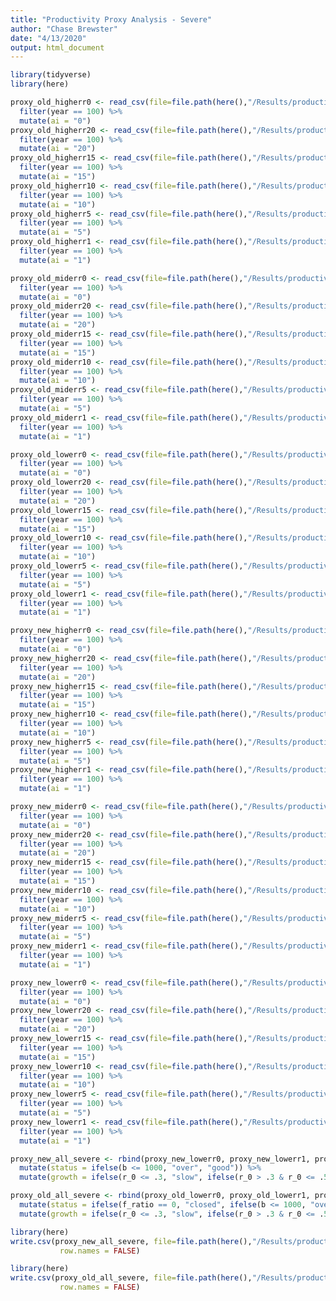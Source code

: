 ```yaml
---
title: "Productivity Proxy Analysis - Severe"
author: "Chase Brewster"
date: "4/13/2020"
output: html_document
---
```



```r
library(tidyverse)
library(here)

proxy_old_higherr0 <- read_csv(file=file.path(here(),"/Results/productivity_proxy/severe/old_model/higherror/proxy_old_higherr0.csv")) %>% 
  filter(year == 100) %>% 
  mutate(ai = "0")
proxy_old_higherr20 <- read_csv(file=file.path(here(),"/Results/productivity_proxy/severe/old_model/higherror/proxy_old_higherr20.csv")) %>% 
  filter(year == 100) %>% 
  mutate(ai = "20")
proxy_old_higherr15 <- read_csv(file=file.path(here(),"/Results/productivity_proxy/severe/old_model/higherror/proxy_old_higherr15.csv")) %>% 
  filter(year == 100) %>% 
  mutate(ai = "15")
proxy_old_higherr10 <- read_csv(file=file.path(here(),"/Results/productivity_proxy/severe/old_model/higherror/proxy_old_higherr10.csv")) %>% 
  filter(year == 100) %>% 
  mutate(ai = "10")
proxy_old_higherr5 <- read_csv(file=file.path(here(),"/Results/productivity_proxy/severe/old_model/higherror/proxy_old_higherr5.csv")) %>% 
  filter(year == 100) %>% 
  mutate(ai = "5")
proxy_old_higherr1 <- read_csv(file=file.path(here(),"/Results/productivity_proxy/severe/old_model/higherror/proxy_old_higherr1.csv")) %>% 
  filter(year == 100) %>% 
  mutate(ai = "1")

proxy_old_miderr0 <- read_csv(file=file.path(here(),"/Results/productivity_proxy/severe/old_model/miderror/proxy_old_miderr0.csv")) %>% 
  filter(year == 100) %>% 
  mutate(ai = "0")
proxy_old_miderr20 <- read_csv(file=file.path(here(),"/Results/productivity_proxy/severe/old_model/miderror/proxy_old_miderr20.csv")) %>% 
  filter(year == 100) %>% 
  mutate(ai = "20")
proxy_old_miderr15 <- read_csv(file=file.path(here(),"/Results/productivity_proxy/severe/old_model/miderror/proxy_old_miderr15.csv")) %>% 
  filter(year == 100) %>% 
  mutate(ai = "15")
proxy_old_miderr10 <- read_csv(file=file.path(here(),"/Results/productivity_proxy/severe/old_model/miderror/proxy_old_miderr10.csv")) %>% 
  filter(year == 100) %>% 
  mutate(ai = "10")
proxy_old_miderr5 <- read_csv(file=file.path(here(),"/Results/productivity_proxy/severe/old_model/miderror/proxy_old_miderr5.csv")) %>% 
  filter(year == 100) %>% 
  mutate(ai = "5")
proxy_old_miderr1 <- read_csv(file=file.path(here(),"/Results/productivity_proxy/severe/old_model/miderror/proxy_old_miderr1.csv")) %>% 
  filter(year == 100) %>% 
  mutate(ai = "1")

proxy_old_lowerr0 <- read_csv(file=file.path(here(),"/Results/productivity_proxy/severe/old_model/lowerror/proxy_old_lowerr0.csv")) %>% 
  filter(year == 100) %>% 
  mutate(ai = "0")
proxy_old_lowerr20 <- read_csv(file=file.path(here(),"/Results/productivity_proxy/severe/old_model/lowerror/proxy_old_lowerr20.csv")) %>% 
  filter(year == 100) %>% 
  mutate(ai = "20")
proxy_old_lowerr15 <- read_csv(file=file.path(here(),"/Results/productivity_proxy/severe/old_model/lowerror/proxy_old_lowerr15.csv")) %>% 
  filter(year == 100) %>% 
  mutate(ai = "15")
proxy_old_lowerr10 <- read_csv(file=file.path(here(),"/Results/productivity_proxy/severe/old_model/lowerror/proxy_old_lowerr10.csv")) %>% 
  filter(year == 100) %>% 
  mutate(ai = "10")
proxy_old_lowerr5 <- read_csv(file=file.path(here(),"/Results/productivity_proxy/severe/old_model/lowerror/proxy_old_lowerr5.csv")) %>% 
  filter(year == 100) %>% 
  mutate(ai = "5")
proxy_old_lowerr1 <- read_csv(file=file.path(here(),"/Results/productivity_proxy/severe/old_model/lowerror/proxy_old_lowerr1.csv")) %>% 
  filter(year == 100) %>% 
  mutate(ai = "1")

proxy_new_higherr0 <- read_csv(file=file.path(here(),"/Results/productivity_proxy/severe/new_model/higherror/proxy_new_higherr0.csv")) %>% 
  filter(year == 100) %>% 
  mutate(ai = "0")
proxy_new_higherr20 <- read_csv(file=file.path(here(),"/Results/productivity_proxy/severe/new_model/higherror/proxy_new_higherr20.csv")) %>% 
  filter(year == 100) %>% 
  mutate(ai = "20")
proxy_new_higherr15 <- read_csv(file=file.path(here(),"/Results/productivity_proxy/severe/new_model/higherror/proxy_new_higherr15.csv")) %>% 
  filter(year == 100) %>% 
  mutate(ai = "15")
proxy_new_higherr10 <- read_csv(file=file.path(here(),"/Results/productivity_proxy/severe/new_model/higherror/proxy_new_higherr10.csv")) %>% 
  filter(year == 100) %>% 
  mutate(ai = "10")
proxy_new_higherr5 <- read_csv(file=file.path(here(),"/Results/productivity_proxy/severe/new_model/higherror/proxy_new_higherr5.csv")) %>% 
  filter(year == 100) %>% 
  mutate(ai = "5")
proxy_new_higherr1 <- read_csv(file=file.path(here(),"/Results/productivity_proxy/severe/new_model/higherror/proxy_new_higherr1.csv")) %>% 
  filter(year == 100) %>% 
  mutate(ai = "1")

proxy_new_miderr0 <- read_csv(file=file.path(here(),"/Results/productivity_proxy/severe/new_model/miderror/proxy_new_miderr0.csv")) %>% 
  filter(year == 100) %>% 
  mutate(ai = "0")
proxy_new_miderr20 <- read_csv(file=file.path(here(),"/Results/productivity_proxy/severe/new_model/miderror/proxy_new_miderr20.csv")) %>% 
  filter(year == 100) %>% 
  mutate(ai = "20")
proxy_new_miderr15 <- read_csv(file=file.path(here(),"/Results/productivity_proxy/severe/new_model/miderror/proxy_new_miderr15.csv")) %>% 
  filter(year == 100) %>% 
  mutate(ai = "15")
proxy_new_miderr10 <- read_csv(file=file.path(here(),"/Results/productivity_proxy/severe/new_model/miderror/proxy_new_miderr10.csv")) %>% 
  filter(year == 100) %>% 
  mutate(ai = "10")
proxy_new_miderr5 <- read_csv(file=file.path(here(),"/Results/productivity_proxy/severe/new_model/miderror/proxy_new_miderr5.csv")) %>% 
  filter(year == 100) %>% 
  mutate(ai = "5")
proxy_new_miderr1 <- read_csv(file=file.path(here(),"/Results/productivity_proxy/severe/new_model/miderror/proxy_new_miderr1.csv")) %>% 
  filter(year == 100) %>% 
  mutate(ai = "1")

proxy_new_lowerr0 <- read_csv(file=file.path(here(),"/Results/productivity_proxy/severe/new_model/lowerror/proxy_new_lowerr0.csv")) %>% 
  filter(year == 100) %>% 
  mutate(ai = "0")
proxy_new_lowerr20 <- read_csv(file=file.path(here(),"/Results/productivity_proxy/severe/new_model/lowerror/proxy_new_lowerr20.csv")) %>% 
  filter(year == 100) %>% 
  mutate(ai = "20")
proxy_new_lowerr15 <- read_csv(file=file.path(here(),"/Results/productivity_proxy/severe/new_model/lowerror/proxy_new_lowerr15.csv")) %>% 
  filter(year == 100) %>% 
  mutate(ai = "15")
proxy_new_lowerr10 <- read_csv(file=file.path(here(),"/Results/productivity_proxy/severe/new_model/lowerror/proxy_new_lowerr10.csv")) %>% 
  filter(year == 100) %>% 
  mutate(ai = "10")
proxy_new_lowerr5 <- read_csv(file=file.path(here(),"/Results/productivity_proxy/severe/new_model/lowerror/proxy_new_lowerr5.csv")) %>% 
  filter(year == 100) %>% 
  mutate(ai = "5")
proxy_new_lowerr1 <- read_csv(file=file.path(here(),"/Results/productivity_proxy/severe/new_model/lowerror/proxy_new_lowerr1.csv")) %>% 
  filter(year == 100) %>% 
  mutate(ai = "1")

```

```r

proxy_new_all_severe <- rbind(proxy_new_lowerr0, proxy_new_lowerr1, proxy_new_lowerr10, proxy_new_lowerr15, proxy_new_lowerr20, proxy_new_lowerr5, proxy_new_miderr0, proxy_new_miderr1, proxy_new_miderr10, proxy_new_miderr15, proxy_new_miderr20, proxy_new_miderr5, proxy_new_higherr0, proxy_new_higherr1, proxy_new_higherr10, proxy_new_higherr15, proxy_new_higherr20, proxy_new_higherr5) %>% 
  mutate(status = ifelse(b <= 1000, "over", "good")) %>% 
  mutate(growth = ifelse(r_0 <= .3, "slow", ifelse(r_0 > .3 & r_0 <= .5, "medium", "fast")))

proxy_old_all_severe <- rbind(proxy_old_lowerr0, proxy_old_lowerr1, proxy_old_lowerr10, proxy_old_lowerr15, proxy_old_lowerr20, proxy_old_lowerr5, proxy_old_miderr0, proxy_old_miderr1, proxy_old_miderr10, proxy_old_miderr15, proxy_old_miderr20, proxy_old_miderr5, proxy_old_higherr0, proxy_old_higherr1, proxy_old_higherr10, proxy_old_higherr15, proxy_old_higherr20, proxy_old_higherr5) %>% 
  mutate(status = ifelse(f_ratio == 0, "closed", ifelse(b <= 1000, "over", "good"))) %>% 
  mutate(growth = ifelse(r_0 <= .3, "slow", ifelse(r_0 > .3 & r_0 <= .5, "medium", "fast")))


```

```r
library(here)
write.csv(proxy_new_all_severe, file=file.path(here(),"/Results/productivity_proxy/severe/new_model/proxy_new_all_severe.csv"),
           row.names = FALSE)

library(here)
write.csv(proxy_old_all_severe, file=file.path(here(),"/Results/productivity_proxy/severe/old_model/proxy_old_all_severe.csv"),
           row.names = FALSE)
```

